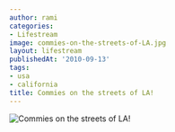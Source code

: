 ```yaml
---
author: rami
categories:
- Lifestream
image: commies-on-the-streets-of-LA.jpg
layout: lifestream
publishedAt: '2010-09-13'
tags:
- usa
- california
title: Commies on the streets of LA!
---
```


![Commies on the streets of LA!](/assets/images/content/lifestream/commies-on-the-streets-of-LA.jpg)
